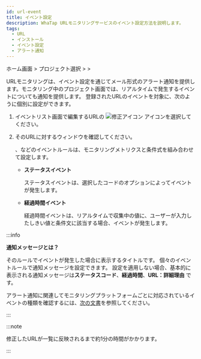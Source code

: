 ```yaml
---
id: url-event
title: イベント設定
description: WhaTap URLモニタリングサービスのイベント設定方法を説明します。
tags:
  - URL
  - インストール
  - イベント設定
  - アラート通知
---
```


ホーム画面 > プロジェクト選択 > <Cmdname sid="side_event" className="uitext" /> > <Cmdname sid="side_eventSetting" className="uitext" />

URLモニタリングは、イベント設定を通じてメール形式のアラート通知を提供します。モニタリング中のプロジェクト画面では、リアルタイムで発生するイベントについても通知を提供します。 登録されたURLのイベントを対象に、次のように個別に設定ができます。 

1. イベントリスト画面で編集するURLの ![修正アイコン](/img/ico-edit.svg) <Cmdname sid="edit" className="uitext" /> アイコンを選択してください。

   <ImgLang img='url-event.png' desc='イベントリスト' />

2. そのURLに対する<Cmdname sid="edit_alert_setting" className="uitext" />ウィンドウを確認してください。 

   <ImgLang img='url-event-mod.png' desc='URLイベント設定' />

   <Cmdname sid="status" className="uitext" />、<Cmdname sid="elapsed" className="uitext" />などのイベントルールは、モニタリングメトリクスと条件式を組み合わせて設定します。

   - **ステータスイベント**

     ステータスイベントは、選択した<Cmdname sid="status" className="uitext" />コードのオプションによってイベントが発生します。

     <ImgLang img='alert_status.png' desc='ステータスイベント' />

   - **経過時間イベント**

     経過時間イベントは、リアルタイムで収集中の<Cmdname sid="elapsed" className="uitext" />値に、ユーザーが入力したしきい値と条件文に該当する場合、イベントが発生します。

     <ImgLang img='alert_elapsed.png' desc='経過時間イベント' />

:::info

**通知メッセージとは？**

そのルールでイベントが発生した場合に表示するタイトルです。 個々のイベントルールで通知メッセージを設定できます。 設定を適用しない場合、基本的に表示される通知メッセージは**ステータスコード**、**経過時間**、**URL：詳細理由** です。

アラート通知に関連してモニタリングプラットフォームごとに対応されているイベントの種類を確認するには、[次の文書](../support-env#support-notice)を参照してください。

:::

:::note

修正したURLが一覧に反映されるまで約1分の時間がかかります。

:::
